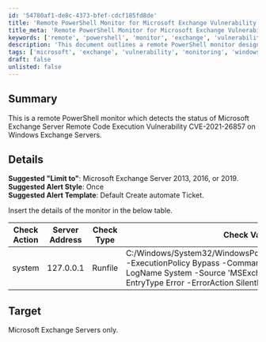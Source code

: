 ```yaml
---
id: '54780af1-de8c-4373-bfef-cdcf185fd8de'
title: 'Remote PowerShell Monitor for Microsoft Exchange Vulnerability CVE-2021-26857'
title_meta: 'Remote PowerShell Monitor for Microsoft Exchange Vulnerability CVE-2021-26857'
keywords: ['remote', 'powershell', 'monitor', 'exchange', 'vulnerability', 'cve-2021-26857', 'windows']
description: 'This document outlines a remote PowerShell monitor designed to detect the status of the Microsoft Exchange Server Remote Code Execution Vulnerability CVE-2021-26857 on Windows Exchange Servers. It provides details on suggested settings and check actions for effective monitoring.'
tags: ['microsoft', 'exchange', 'vulnerability', 'monitoring', 'windows', 'alert']
draft: false
unlisted: false
---
```

## Summary

This is a remote PowerShell monitor which detects the status of Microsoft Exchange Server Remote Code Execution Vulnerability CVE-2021-26857 on Windows Exchange Servers.

## Details

**Suggested "Limit to"**: Microsoft Exchange Server 2013, 2016, or 2019.  
**Suggested Alert Style**: Once  
**Suggested Alert Template**: Default Create automate Ticket.  

Insert the details of the monitor in the below table.

| Check Action | Server Address | Check Type | Check Value | Comparator | Interval | Result |
|--------------|----------------|------------|-------------|------------|----------|--------|
| system       | 127.0.0.1     | Runfile    | C:/Windows/System32/WindowsPowerShell/v1.0/powershell.exe -ExecutionPolicy Bypass -Command "(Get-EventLog -LogName System -Source 'MSExchange Unified Messaging' -EntryType Error -ErrorAction SilentlyContinue | Where-Object { $_.Message -like /"*System.InvalidCastException*/" })" | Missing     | 3600     |        |

## Target

Microsoft Exchange Servers only.













